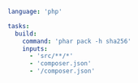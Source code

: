 ```yaml title="<project>/moon.yml" {6-9}
language: 'php'

tasks:
  build:
    command: 'phar pack -h sha256'
    inputs:
      - 'src/**/*'
      - 'composer.json'
      - '/composer.json'
```
